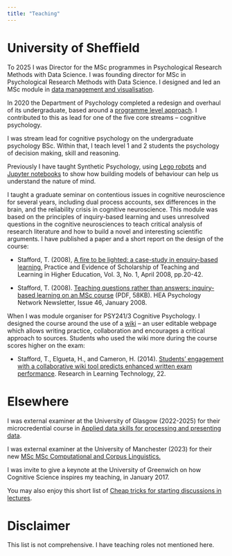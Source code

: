 ```yaml
---
title: "Teaching"
---
```


# University of Sheffield

To 2025 I was Director for the MSc programmes in Psychological Research Methods with Data Science. I was founding director for MSc in Psychological Research Methods with Data Science. I designed and led an MSc module in [data management and visualisation](https://tomstafford.github.io/psy6422/).

In 2020 the Department of Psychology completed a redesign and overhaul of its undergraduate, based around a [programme level approach](https://staff.sheffield.ac.uk/teaching-guidance/curriculum/pla). I contributed to this as lead for one of the five core streams -- cognitive psychology.

I was stream lead for cognitive psychology on the undergraduate psychology BSc. Within that, I teach level 1 and 2 students the psychology of decision making, skill and reasoning.

Previously I have taught Synthetic Psychology, using [Lego robots](http://mindhacks.com/2010/06/23/the-scientific-method-lego-robots-edition/) and [Jupyter notebooks](https://github.com/tomstafford/emerge) to show how building models of behaviour can help us understand the nature of mind.

I taught a graduate seminar on contentious issues in cognitive neuroscience for several years, including dual process accounts, sex differences in the brain, and the reliability crisis in cognitive neuroscience. This module was based on the principles of inquiry-based learning and uses unresolved questions in the cognitive neurosciences to teach critical analysis of research literature and how to build a novel and interesting scientific arguments. I have published a paper and a short report on the design of the course:

-   Stafford, T. (2008), [A fire to be lighted: a case-study in enquiry-based learning](http://www.pestlhe.org.uk/index.php/pestlhe/article/view/39/160), Practice and Evidence of Scholarship of Teaching and Learning in Higher Education, Vol. 3, No. 1, April 2008, pp.20-42.

-   Stafford, T. (2008). [Teaching questions rather than answers: inquiry-based learning on an MSc course](https://drive.google.com/file/d/1ygxtidGmBfM-i0DJwBcqRf_GNL6yH32M/view?usp=sharing) (PDF, 58KB). HEA Psychology Network Newsletter, Issue 46, January 2008.

When I was module organiser for PSY241/3 Cognitive Psychology. I designed the course around the use of a [wiki](https://idiolect.org.uk/docs/wiki243/) -- an user editable webpage which allows writing practice, collaboration and encourages a critical approach to sources. Students who used the wiki more during the course scores higher on the exam:

-   Stafford, T., Elgueta, H., and Cameron, H. (2014). [Students' engagement with a collaborative wiki tool predicts enhanced written exam performance](https://journal.alt.ac.uk/index.php/rlt/article/view/1491). Research in Learning Technology, 22.

# Elsewhere

I was external examiner at the University of Glasgow (2022-2025) for their microcredential course in [Applied data skills for processing and presenting data](https://www.gla.ac.uk/coursecatalogue/course/?code=PSYCH2016).

I was external examiner at the University of Manchester (2023) for their new [MSc MSc Computational and Corpus Linguistics.](https://www.manchester.ac.uk/study/masters/courses/list/21198/msc-computational-and-corpus-linguistics/course-details/)

I was invite to give a keynote at the University of Greenwich on how Cognitive Science inspires my teaching, in January 2017.

You may also enjoy this short list of [Cheap tricks for starting discussions in lectures](https://medium.com/@tomstafford/cheap-tricks-for-starting-discussions-in-lectures-c6baecd4a6c8).

# Disclaimer



This list is not comprehensive. I have teaching roles not mentioned here.